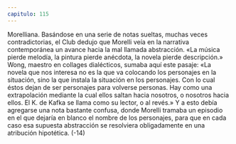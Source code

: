 ```yaml
---
capitulo: 115
---
```


Morelliana.
Basándose en una serie de notas sueltas, muchas veces contradictorias, el Club
dedujo que Morelli veía en la narrativa contemporánea un avance hacia la mal
llamada abstracción. «La música pierde melodía, la pintura pierde anécdota, la
novela pierde descripción.» Wong, maestro en collages dialécticos, sumaba aquí
este pasaje: «La novela que nos interesa no es la que va colocando los personajes
en la situación, sino la que instala la situación en los personajes. Con lo cual éstos
dejan de ser personajes para volverse personas. Hay como una extrapolación
mediante la cual ellos saltan hacia nosotros, o nosotros hacia ellos. El K. de Kafka
se llama como su lector, o al revés.» Y a esto debía agregarse una nota bastante
confusa, donde Morelli tramaba un episodio en el que dejaría en blanco el
nombre de los personajes, para que en cada caso esa supuesta abstracción se
resolviera obligadamente en una atribución hipotética.
(-14)
